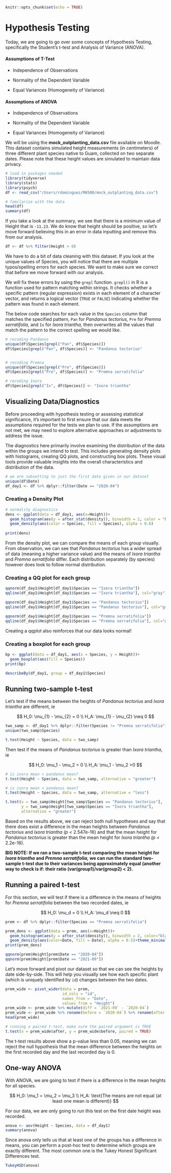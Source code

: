 ```r
knitr::opts_chunk$set(echo = TRUE)
```

# Hypothesis Testing

Today, we are going to go over some concepts of Hypothesis Testing, specifically the Student's t-test and Analysis of Variance (ANOVA).

#### Assumptions of T-Test

-   Independence of Observations

-   Normality of the Dependent Variable

-   Equal Variances (Homogeneity of Variance)

#### Assumptions of ANOVA

-   Independence of Observations

-   Normality of the Dependent Variable

-   Equal Variances (Homogeneity of Variance)

We will be using the **mock_outplanting_data.csv** file available on Moodle. This dataset contains simulated height measurements (in centimeters) of three different plant species native to Guam, collected on two separate dates. Please note that these height values are simulated to maintain data privacy.

```r
# load in packages needed
library(tidyverse)
library(stats)
library(psych)
df <- read_csv("/Users/rdominguez/MA500/mock_outplanting_data.csv")

# familarize with the data
head(df)
summary(df)
```

If you take a look at the summary, we see that there is a minimum value of Height that is `-11.23`. We do know that height should be positive, so let's move forward believing this in an error in data inputting and remove this from our analysis.

```r
df <- df %>% filter(Height > 0)
```

We have to do a bit of data cleaning with this dataset. If you look at the unique values of Species, you will notice that there are multiple typos/spelling errors for each species. We want to make sure we correct that before we move forward with our analysis.

We will fix these errors by using the `grepl` function. `grepl()` in R is a function used for pattern matching within strings. It checks whether a specific pattern (regular expression) exists in each element of a character vector, and returns a logical vector (`TRUE` or `FALSE`) indicating whether the pattern was found in each element.

The below code searches for each value in the `Species` column that matches the specified pattern, `Pan` for *Pandanus tectorius,* `Pre` for *Premna serratifolia,* and `Ix` for *Ixora triantha,* then overwrites all the values that match the pattern to the correct spelling we would like.

```r

# recoding Pandanus
unique(df$Species[grepl("Pan", df$Species)])
df$Species[grepl("Pan", df$Species)] <- "Pandanus tectorius"


# recoding Premna
unique(df$Species[grepl("Pre", df$Species)])
df$Species[grepl("Pre", df$Species)] <- "Premna serratifolia"

# recoding Ixora
df$Species[grepl("Ix", df$Species)] <- "Ixora triantha"

```

## Visualizing Data/Diagnostics

Before proceeding with hypothesis testing or assessing statistical significance, it's important to first ensure that our data meets the assumptions required for the tests we plan to use. If the assumptions are not met, we may need to explore alternative approaches or adjustments to address the issue.

The diagnostics here primarily involve examining the distribution of the data within the groups we intend to test. This includes generating density plots with histograms, creating QQ plots, and constructing box plots. These visual tools provide valuable insights into the overall characteristics and distribution of the data.

```r
# we are subsetting to just the first date given in our dataset
unique(df$Date)
df_day1 <- df %>% dplyr::filter(Date == "2020-04")
```

### Creating a Density Plot

```r
# normality diagnostics
dens <- ggplot(data = df_day1, aes(x=Height))+
  geom_histogram(aes(y = after_stat(density)), binwidth = 2, color = "black", fill="white")+
  geom_density(aes(color = Species, fill = Species), alpha = 0.6)
  
print(dens)
```

From the density plot, we can compare the means of each group visually. From observation, we can see that *Pandanus tectorius* has a wider spread of data (meaning a higher variance value) and the means of *Ixora triantha* and *Premna serratifolia* differ. Each distribution separately (by species) however does look to follow normal distribution.

### Creating a QQ plot for each group

```r
qqnorm(df_day1$Height[df_day1$Species == "Ixora triantha"])
qqline(df_day1$Height[df_day1$Species == "Ixora triantha"], col="gray")

qqnorm(df_day1$Height[df_day1$Species == "Pandanus tectorius"])
qqline(df_day1$Height[df_day1$Species == "Pandanus tectorius"], col="gray")

qqnorm(df_day1$Height[df_day1$Species == "Premna serratifolia"])
qqline(df_day1$Height[df_day1$Species == "Premna serratifolia"], col="gray")
```

Creating a qqplot also reinforces that our data looks normal!

### Creating a boxplot for each group

```r
bp <- ggplot(data = df_day1, aes(x = Species, y = Height))+
  geom_boxplot(aes(fill = Species))
print(bp)
```

```r
describeBy(df_day1, group = df_day1$Species)
```

## Running two-sample t-test

Let's test if the means between the heights of *Pandanus tectorius* and *Ixora triantha* are different, ie

$$
H_0: \mu_{1} - \mu_{2} = 0 \\
H_A: \mu_{1} - \mu_{2} \neq 0
$$

```r
two_samp <- df_day1 %>% dplyr::filter(Species != "Premna serratifolia")
unique(two_samp$Species)

t.test(Height ~ Species, data = two_samp)
```

Then test if the means of *Pandanus tectorius* is greater than *Ixora triantha*, ie

$$
H_0: \mu_1 - \mu_2 = 0 \\
H_A: \mu_1 - \mu_2 >0
$$

```r
# is ixora mean > pandanus mean?
t.test(Height ~ Species, data = two_samp, alternative = "greater")

# is ixora mean < pandanus mean?
t.test(Height ~ Species, data = two_samp, alternative = "less")

t.test(x = two_samp$Height[two_samp$Species == "Pandanus tectorius"], 
       y = two_samp$Height[two_samp$Species == "Ixora triantha"], 
       alternative = "greater")
```

Based on the results above, we can reject both null hypotheses and say that there does exist a difference in the mean heights between *Pandanus tectorius* and *Ixora triantha (p \<* 2.547e-16) and that the mean height for *Pandanus tectorius* is greater than the mean height for *Ixora triantha (p \<* 2.2e-16)*.*

**BIG NOTE: If we ran a two-sample t-test comparing the mean height for *Ixora triantha* and *Premna serratifolia,* we can run the standard two-sample t-test due to their variances being approximately equal (another way to check is if: their ratio (var(group1)/var(group2) \< 2).**

## Running a paired t-test

For this section, we will test if there is a difference in the means of heights for *Premna serratifolia* between the two recorded dates, ie

$$
H_0: \mu_d = 0 \\
H_A: \mu_d \neq 0
$$

```r
prem <- df %>% dplyr::filter(Species == "Premna serratifolia")
```

```r
prem_dens <- ggplot(data = prem, aes(x=Height))+
  geom_histogram(aes(y = after_stat(density)), binwidth = 2, color="black", fill="white")+
  geom_density(aes(color=Date, fill = Date), alpha = 0.5)+theme_minimal()
print(prem_dens)
```

```r
qqnorm(prem$Height[prem$Date == "2020-04"])
qqnorm(prem$Height[prem$Date == "2021-09"])
```

Let's move forward and pivot our dataset so that we can see the heights by date side-by-side. This will help you visually see how each specific plant (which is uniquely identified by `id`) changes between the two dates.

```r
prem_wide <- pivot_wider(data = prem, 
                         id_cols = "id", 
                         names_from = "Date", 
                         values_from = "Height")
prem_wide <- prem_wide %>% mutate(diff = `2021-09` - `2020-04`)
prem_wide <- prem_wide %>% rename(before = `2020-04`) %>% rename(after = `2021-09`)
head(prem_wide)
```

```r
# running a paired t-test, make sure the paired argument is TRUE
t.test(x = prem_wide$after, y = prem_wide$before, paired = TRUE)
```

The t-test results above show a p-value less than 0.05, meaning we can reject the null hypothesis that the mean difference between the heights on the first recorded day and the last recorded day is 0.

## One-way ANOVA

With ANOVA, we are going to test if there is a difference in the mean heights for all species.

$$
H_0: \mu_1 = \mu_2 = \mu_3 \\
H_A: \text{The means are not equal (at least one mean is different)}
$$

For our data, we are only going to run this test on the first date height was recorded.

```r
anova <- aov(Height ~ Species, data = df_day1)
summary(anova)
```

Since anova only tells us that at least one of the groups has a difference in means, you can perform a post-hoc test to determine which groups are exactly different. The most common one is the Tukey Honest Significant Differences test.

```r
TukeyHSD(anova)
```

